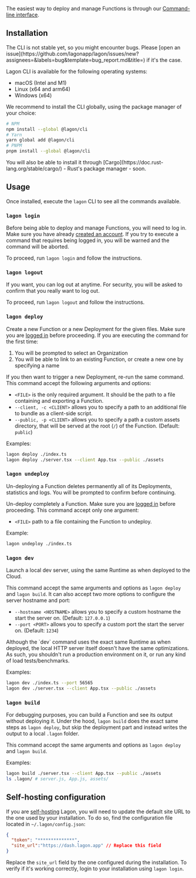 
The easiest way to deploy and manage Functions is through our [Command-line interface](https://en.wikipedia.org/wiki/Command-line_interface).

## Installation

<Callout type="warning">
  The CLI is not stable yet, so you might encounter bugs. Please [open an issue](https://github.com/lagonapp/lagon/issues/new?assignees=&labels=bug&template=bug_report.md&title=) if it's the case.
</Callout>

Lagon CLI is available for the following operating systems:

- macOS (Intel and M1)
- Linux (x64 and arm64)
- Windows (x64)

We recommend to install the CLI globally, using the package manager of your choice:

```bash
# NPM
npm install --global @lagon/cli
# Yarn
yarn global add @lagon/cli
# PNPM
pnpm install --global @lagon/cli
```

<Callout type="info">
  You will also be able to install it through [Cargo](https://doc.rust-lang.org/stable/cargo/) - Rust's package manager - soon.
</Callout>


## Usage

Once installed, execute the `lagon` CLI to see all the commands available.

### `lagon login`

Before being able to deploy and manage Functions, you will need to log in. Make sure you have already [created an account](/cloud/account). If you try to execute a command that requires being logged in, you will be warned and the command will be aborted.

To proceed, run `lagon login` and follow the instructions.

### `lagon logout`

If you want, you can log out at anytime. For security, you will be asked to confirm that you really want to log out.

To proceed, run `lagon logout` and follow the instructions.

### `lagon deploy`

Create a new Function or a new Deployment for the given files. Make sure you are [logged in](#lagon-login) before proceeding. If you are executing the command for the first time:

1) You will be prompted to select an Organization
2) You will be able to link to an existing Function, or create a new one by specifying a name

If you then want to trigger a new Deployment, re-run the same command. This command accept the following arguments and options:

- `<FILE>` is the only required argument. It should be the path to a file containing and exporting a Function.
- `--client, -c <CLIENT>` allows you to specify a path to an additional file to bundle as a client-side script.
- `--public, -p <CLIENT>` allows you to specify a path a custom assets directory, that will be served at the root (`/`) of the Function. (Default: `public`)

Examples:

```bash
lagon deploy ./index.ts
lagon deploy ./server.tsx --client App.tsx --public ./assets
```

### `lagon undeploy`

<Callout type="error">
  Un-deploying a Function deletes permanently all of its Deployments, statistics and logs. You will be prompted to confirm before continuing.
</Callout>

Un-deploy completely a Function. Make sure you are [logged in](#lagon-login) before proceeding. This command accept only one argument:

- `<FILE>` path to a file containing the Function to undeploy.

Example:

```bash
lagon undeploy ./index.ts
````

### `lagon dev`

Launch a local dev server, using the same Runtime as when deployed to the Cloud.

This command accept the same arguments and options as `lagon deploy` and `lagon build`. It can also accept two more options to configure the server hostname and port:

- `--hostname <HOSTNAME>` allows you to specify a custom hostname the start the server on. (Default: `127.0.0.1`)
- `--port <PORT>` allows you to specify a custom port the start the server on. (Default: `1234`)

<Callout type="warning">
  Although the `dev` command uses the exact same Runtime as when deployed, the local HTTP server itself doesn't have the same optimizations. As such, you shouldn't run a production environment on it, or run any kind of load tests/benchmarks.
</Callout>

Examples:

```bash
lagon dev ./index.ts --port 56565
lagon dev ./server.tsx --client App.tsx --public ./assets
```

### `lagon build`

For debugging purposes, you can build a Function and see its output without deploying it. Under the hood, `lagon build` does the exact same steps as `lagon deploy`, but skip the deployment part and instead writes the output to a local `.lagon` folder.

This command accept the same arguments and options as `lagon deploy` and `lagon build`.

Examples:

```bash
lagon build ./server.tsx --client App.tsx --public ./assets
ls .lagon/ # server.js, App.js, assets/
```

## Self-hosting configuration

If you are [self-hosting](/self-hosted/installation) Lagon, you will need to update the default site URL to the one used by your installation. To do so, find the configuration file located in `~/.lagon/config.json`:

```json
{
  "token": "**************",
  "site_url":"https://dash.lagon.app" // Replace this field
}
```

Replace the `site_url` field by the one configured during the installation. To verify if it's working correctly, login to your installation using `lagon login`.

